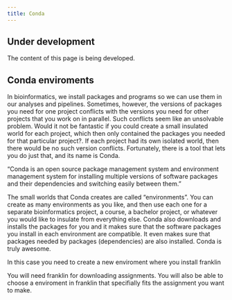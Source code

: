```yaml
---
title: Conda
---
```


::: {.callout-caution }  
## Under development  
The content of this page is being developed.  
:::

## Conda enviroments

In bioinformatics, we install packages and programs so we can use them in our analyses and pipelines. Sometimes, however, the versions of packages you need for one project conflicts with the versions you need for other projects that you work on in parallel. Such conflicts seem like an unsolvable problem. Would it not be fantastic if you could create a small insulated world for each project, which then only contained the packages you needed for that particular project?. If each project had its own isolated world, then there would be no such version conflicts. Fortunately, there is a tool that lets you do just that, and its name is Conda.

“Conda is an open source package management system and environment  management system for installing multiple versions of software packages and their dependencies and switching easily between them. ”

The small worlds that Conda creates are called "environments". You can create as many environments as you like, and then use each one for a separate bioinformatics project, a course, a bachelor project, or whatever you would like to insulate from everything else. Conda also downloads and installs the packages for you and it makes sure that the software packages you install in each environment are compatible. It even makes sure that packages needed by packages (dependencies) are also installed. Conda is truly awesome.

In this case you need to create a new enviroment where you install franklin

You will need franklin for downloading assignments. You will also be able to choose a enviroment in franklin that specifially fits the assignment you want to make.